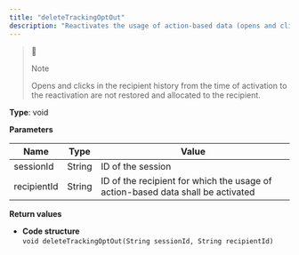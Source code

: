 ```yaml
---
title: "deleteTrackingOptOut"
description: "Reactivates the usage of action-based data (opens and clicks) for a recipient in Optimizely Campaign."
---
```


> 📘
> 
> Note
> 
> Opens and clicks in the recipient history from the time of activation to the reactivation are not restored and allocated to the recipient.

**Type**: void

**Parameters**

| Name        | Type   | Value                                                                           |
| ----------- | ------ | ------------------------------------------------------------------------------- |
| sessionId   | String | ID of the session                                                               |
| recipientId | String | ID of the recipient for which the usage of action-based data shall be activated |

**Return values**

* **Code structure**  
`void deleteTrackingOptOut(String sessionId, String recipientId)  
`